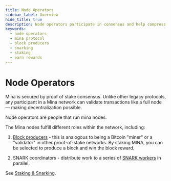 ```yaml
---
title: Node Operators
sidebar_label: Overview
hide_title: true
description: Node operators participate in consensus and help compress data by generating zk-SNARKs.
keywords:
  - node operators
  - mina protocol
  - block producers
  - snarking
  - staking
  - earn rewards
---
```


# Node Operators

Mina is secured by proof of stake consensus. Unlike other legacy protocols, any participant in a Mina network can validate transactions like a full node — making decentralization possible.

Node operators are people that run mina nodes. 

The Mina nodes fulfill different roles within the network, including:

1. [Block producers](/node-operators/block-producers) - this is analogous to being a Bitcoin "miner" or a "validator" in other proof-of-stake networks. By staking MINA, you can be selected to produce a block and win the block reward.

2. SNARK coordinators - distribute work to a series of [SNARK workers](/node-operators/snark-workers) in parallel. 

See [Staking & Snarking](/node-operators/staking-and-snarking).